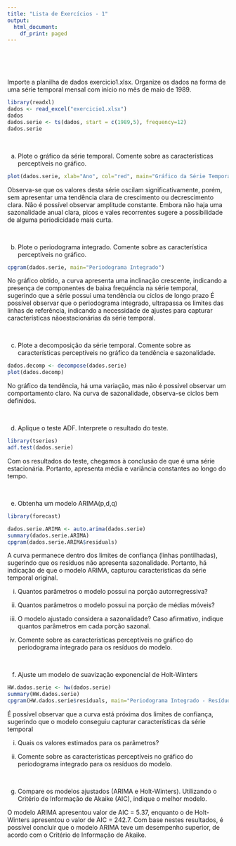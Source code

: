 ```yaml
---
title: "Lista de Exercícios - 1"
output:
  html_document:
    df_print: paged
---
```


<br>
<br>
<br>

Importe a planilha de dados exercicio1.xlsx. Organize os dados na forma de uma série temporal mensal com início no mês de maio de 1989.
```r
library(readxl)
dados <- read_excel("exercicio1.xlsx")
dados
dados.serie <- ts(dados, start = c(1989,5), frequency=12)
dados.serie
```

<br>

a) Plote o gráfico da série temporal. Comente sobre as características perceptíveis no gráfico.
```r
plot(dados.serie, xlab="Ano", col="red", main="Gráfico da Série Temporal")
```

Observa-se que os valores desta série oscilam significativamente, porém, sem apresentar uma tendência clara de crescimento ou decrescimento clara.
Não é possível observar amplitude constante.
Embora não haja uma sazonalidade anual clara, picos e vales recorrentes sugere a possibilidade de alguma periodicidade mais curta.

<br>

b) Plote o periodograma integrado. Comente sobre as característica perceptíveis no gráfico.
```r
cpgram(dados.serie, main="Periodograma Integrado")
```

No gráfico obtido, a curva apresenta uma inclinação crescente, indicando a presença de componentes de baixa frequência na série temporal, sugerindo que a série possui uma tendência ou ciclos de longo prazo
É possível observar que o periodograma integrado, ultrapassa os limites das linhas de referência, indicando a necessidade de ajustes para capturar características nãoestacionárias da série temporal.

<br>

c) Plote a decomposição da série temporal. Comente sobre as características perceptíveis no gráfico da tendência e sazonalidade.
```r
dados.decomp <- decompose(dados.serie)
plot(dados.decomp)
```

No gráfico da tendência, há uma variação, mas não é possível observar um comportamento claro.
Na curva de sazonalidade, observa-se ciclos bem definidos.

<br>

d) Aplique o teste ADF. Interprete o resultado do teste.
```r
library(tseries)
adf.test(dados.serie)
```

Com os resultados do teste, chegamos à conclusão de que é uma série estacionária.
Portanto, apresenta média e variância constantes ao longo do tempo.

<br>

e) Obtenha um modelo ARIMA(p,d,q)
```r
library(forecast)

dados.serie.ARIMA <- auto.arima(dados.serie)
summary(dados.serie.ARIMA)
cpgram(dados.serie.ARIMA$residuals)
```

A curva permanece dentro dos limites de confiança (linhas pontilhadas), sugerindo que os resíduos não apresenta sazonalidade. Portanto, há indicação de que o modelo ARIMA, capturou características da série temporal original.

i. Quantos parâmetros o modelo possui na porção autorregressiva?

ii. Quantos parâmetros o modelo possui na porção de médias móveis?

iii. O modelo ajustado considera a sazonalidade? Caso afirmativo, indique quantos parâmetros em cada porção sazonal.

iv. Comente sobre as características perceptíveis no gráfico do periodograma integrado para os resíduos do modelo.

<br>

f) Ajuste um modelo de suavização exponencial de Holt-Winters
```r
HW.dados.serie <- hw(dados.serie)
summary(HW.dados.serie)
cpgram(HW.dados.serie$residuals, main="Periodograma Integrado - Resíduos HW.dados.serie")
```

É possível observar que a curva está próxima dos limites de confiança, sugerindo que o modelo conseguiu capturar características da série temporal

i. Quais os valores estimados para os parâmetros?

ii. Comente sobre as características perceptíveis no gráfico do periodograma integrado para os resíduos do modelo.

<br>

g) Compare os modelos ajustados (ARIMA e Holt-Winters). Utilizando o Critério de Informação de Akaike (AIC), indique o melhor modelo.

O modelo ARIMA apresentou valor de AIC = 5.37, enquanto o de Holt-Winters apresentou o valor de AIC = 242.7.
Com base nestes resultados, é possível concluir que o modelo ARIMA teve um desempenho superior, de acordo com o Critério de Informação de Akaike.
